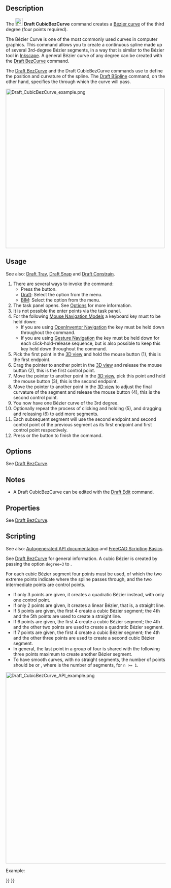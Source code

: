 <languages/>
<translate>

<!--T:1-->
{{Docnav
|[[Draft_BSpline|BSpline]]
|[[Draft_BezCurve|BezCurve]]
|[[Draft_Workbench|Draft]]
|IconL=Draft_BSpline.svg
|IconR=Draft_BezCurve.svg
|IconC=Workbench_Draft.svg
}}

<!--T:2-->
{{GuiCommand
|Name=Draft CubicBezCurve
|MenuLocation=Drafting → Bézier tools → Cubic Bézier curve<br>2D Drafting → Cubic Bézier curve
|Workbenches=[[Draft_Workbench|Draft]], [[BIM_Workbench|BIM]]
|Version=0.19
|SeeAlso=[[Draft_BezCurve|Draft BezCurve]], [[Draft_BSpline|Draft BSpline]]
}}

==Description== <!--T:3-->

<!--T:4-->
The [[Image:Draft_CubicBezCurve.svg|24px]] '''Draft CubicBezCurve''' command creates a [https://en.wikipedia.org/wiki/Bezier_curve Bézier curve] of the third degree (four points required).

<!--T:31-->
The Bézier Curve is one of the most commonly used curves in computer graphics. This command allows you to create a continuous spline made up of several 3rd-degree Bézier segments, in a way that is similar to the Bézier tool in [https://inkscape.org/ Inkscape]. A general Bézier curve of any degree can be created with the [[Draft_BezCurve|Draft BezCurve]] command.

<!--T:5-->
The [[Draft_BezCurve|Draft BezCurve]] and the Draft CubicBezCurve commands use {{Emphasis|control points}} to define the position and curvature of the spline. The [[Draft_BSpline|Draft BSpline]] command, on the other hand, specifies the {{Emphasis|exact points}} through which the curve will pass.

</translate>
[[File:Draft_CubicBezCurve_example.png|500px]]
<translate>
<!--T:6-->
{{Caption|Spline consisting of three cubic Bézier segments. The first segment is defined by four points. Subsequent segments reuse two points from the previous segment and therefore require only two additional points.}}

==Usage== <!--T:7-->

<!--T:32-->
See also: [[Draft_Tray|Draft Tray]], [[Draft_Snap|Draft Snap]] and [[Draft_Constrain|Draft Constrain]].

<!--T:8-->
# There are several ways to invoke the command:
#* Press the {{Button|[[Image:Draft_CubicBezCurve.svg|16px]] [[Draft_CubicBezCurve|Cubic Bézier curve]]}} button.
#* [[Draft_Workbench|Draft]]: Select the {{MenuCommand|Drafting → Bézier tools → [[Image:Draft_CubicBezCurve.svg|16px]] Cubic Bézier curve}} option from the menu.
#* [[BIM_Workbench|BIM]]: Select the {{MenuCommand|2D Drafting → [[Image:Draft_CubicBezCurve.svg|16px]] Cubic Bézier curve}} option from the menu.
# The {{MenuCommand|Cubic Bézier curve}} task panel opens. See [[#Options|Options]] for more information.
# It is not possible the enter points via the task panel.
# For the following [[Mouse_navigation|Mouse Navigation Models]] a keyboard key must to be held down:
#* If you are using [[Mouse_navigation#OpenInventor_Navigation|OpenInventor Navigation]] the {{KEY|Ctrl}} key must be held down throughout the command.
#* If you are using [[Mouse_navigation#Gesture_Navigation|Gesture Navigation]] the {{KEY|Alt}} key must be held down for each click-hold-release sequence, but is also possible to keep this key held down throughout the command.
# Pick the first point in the [[3D_view|3D view]] and hold the mouse button (1), this is the first endpoint.
# Drag the pointer to another point in the [[3D_view|3D view]] and release the mouse button (2), this is the first control point.
# Move the pointer to another point in the [[3D_view|3D view]], pick this point and hold the mouse button (3), this is the second endpoint.
# Move the pointer to another point in the [[3D_view|3D view]] to adjust the final curvature of the segment and release the mouse button (4), this is the second control point.
# You now have one Bézier curve of the 3rd degree.
# Optionally repeat the process of clicking and holding (5), and dragging and releasing (6) to add more segments.
# Each subsequent segment will use the second endpoint and second control point of the previous segment as its first endpoint and first control point respectively.
# Press {{KEY|Esc}} or the {{Button|Close}} button to finish the command.

==Options== <!--T:9-->

<!--T:28-->
See [[Draft_BezCurve#Options|Draft BezCurve]].

== Notes == <!--T:22-->

<!--T:33-->
* A Draft CubicBezCurve can be edited with the [[Draft_Edit|Draft Edit]] command.

==Properties== <!--T:10-->

<!--T:29-->
See [[Draft_BezCurve#Properties|Draft BezCurve]].

==Scripting== <!--T:13-->

<!--T:17-->
See also: [https://freecad.github.io/SourceDoc/ Autogenerated API documentation] and [[FreeCAD_Scripting_Basics|FreeCAD Scripting Basics]].

<!--T:18-->
See [[Draft_BezCurve|Draft BezCurve]] for general information. A cubic Bézier is created by passing the option <code>degree=3</code> to {{incode|makeBezCurve()}}.

<!--T:19-->
For each cubic Bézier segment four points must be used, of which the two extreme points indicate where the spline passes through, and the two intermediate points are control points.
* If only 3 points are given, it creates a quadratic Bézier instead, with only one control point.
* If only 2 points are given, it creates a linear Bézier, that is, a straight line.
* If 5 points are given, the first 4 create a cubic Bézier segment; the 4th and the 5th points are used to create a straight line.
* If 6 points are given, the first 4 create a cubic Bézier segment; the 4th and the other two points are used to create a quadratic Bézier segment.
* If 7 points are given, the first 4 create a cubic Bézier segment; the 4th and the other three points are used to create a second cubic Bézier segment.
* In general, the last point in a group of four is shared with the following three points maximum to create another Bézier segment.
* To have smooth curves, with no straight segments, the number of points should be {{incode|3n + 1}} or {{incode|3n}}, where {{incode|n}} is the number of segments, for <code>n >= 1</code>.

</translate>
[[File:Draft_CubicBezCurve_API_example.png|600px]]
<translate>

<!--T:30-->
{{Caption|Examples of Bézier curves produced by using 2, 3, 4, 5, 6, 7, and 8 points. The solid lines indicate cubic Bézier segments; the other lines are quadratic or linear.}}

<!--T:20-->
Example:

</translate>
{{Code|code=
import FreeCAD as App
import Draft

doc = App.newDocument()

p1 = App.Vector(-3500, 0, 0)
p2 = App.Vector(-3000, 2000, 0)
p3 = App.Vector(-1100, 2000, 0)
p4 = App.Vector(0, 0, 0)

p5 = App.Vector(1500, -2000, 0)
p6 = App.Vector(3000, -1500, 0)
p7 = App.Vector(5000, 0, 0)
p8 = App.Vector(6000, 1500, 0)
rot = App.Rotation()

c1 = Draft.make_circle(100, placement=App.Placement(p1, rot), face=False)
c1.Label = "B1_E1"
c2 = Draft.make_circle(50, placement=App.Placement(p2, rot), face=True)
c2.Label = "B1_c1"
c3 = Draft.make_circle(50, placement=App.Placement(p3, rot), face=True)
c3.Label = "B1_c2"
c4 = Draft.make_circle(100, placement=App.Placement(p4, rot), face=False)
c4.Label = "B1_E2"
c5 = Draft.make_circle(50, placement=App.Placement(p5, rot), face=True)
c5.Label = "B2_c3"
c6 = Draft.make_circle(50, placement=App.Placement(p6, rot), face=True)
c6.Label = "B2_c4"
c7 = Draft.make_circle(100, placement=App.Placement(p7, rot), face=False)
c7.Label = "B2_E3"
c8 = Draft.make_circle(50, placement=App.Placement(p8, rot), face=True)
c8.Label = "B3_c5"

doc.recompute()

B1 = Draft.make_bezcurve([p1, p2], degree=3)
B1.Label = "B_lin"
B1.ViewObject.DrawStyle = "Dashed"

B2 = Draft.make_bezcurve([p1, p2, p3], degree=3)
B2.Label = "B_quad"
B2.ViewObject.DrawStyle = "Dotted"

B3 = Draft.make_bezcurve([p1, p2, p3, p4], degree=3)
B3.Label = "B_cub"
B3.ViewObject.LineWidth = 4

B4 = Draft.make_bezcurve([p1, p2, p3, p4, p5], degree=3)
B4.Label = "B_cub+lin"
B4.ViewObject.DrawStyle = "Dashed"

B5 = Draft.make_bezcurve([p1, p2, p3, p4, p5, p6], degree=3)
B5.Label = "B_cub+quad"
B5.ViewObject.DrawStyle = "Dotted"

B6 = Draft.make_bezcurve([p1, p2, p3, p4, p5, p6, p7], degree=3)
B6.Label = "B_cub+cub"
B6.ViewObject.LineWidth = 2

B7 = Draft.make_bezcurve([p1, p2, p3, p4, p5, p6, p7, p8], degree=3)
B7.Label = "B_cub+cub+lin"
B7.ViewObject.DrawStyle = "Dashed"

doc.recompute()
}}
<translate>


<!--T:14-->
{{Docnav
|[[Draft_BSpline|BSpline]]
|[[Draft_BezCurve|BezCurve]]
|[[Draft_Workbench|Draft]]
|IconL=Draft_BSpline.svg
|IconR=Draft_BezCurve.svg
|IconC=Workbench_Draft.svg
}}

</translate>
{{Draft Tools navi{{#translation:}}}}
{{Userdocnavi{{#translation:}}}}